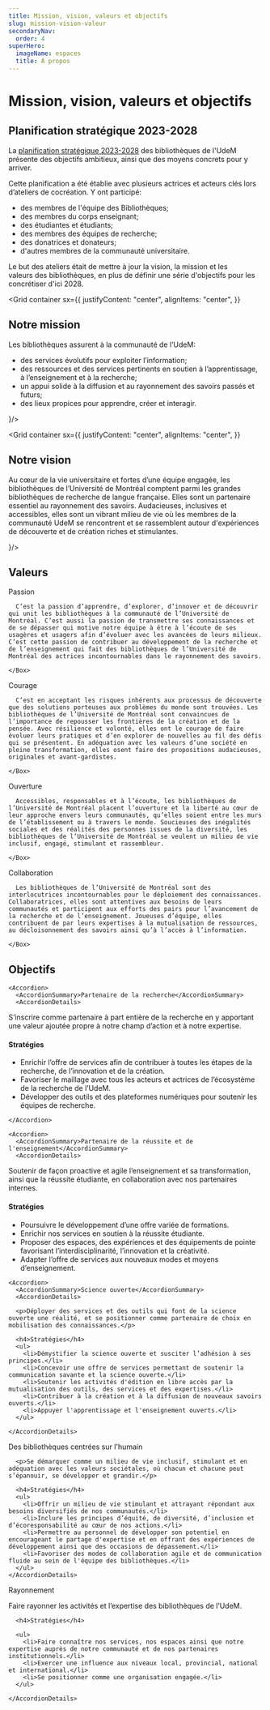 ```yaml
---
title: Mission, vision, valeurs et objectifs
slug: mission-vision-valeur
secondaryNav:
  order: 4
superHero:
  imageName: espaces
  title: À propos
---
```



# Mission, vision, valeurs et objectifs

## Planification stratégique 2023-2028

La [planification stratégique 2023-2028](/a-propos/planification-strategique.pdf) des bibliothèques de l'UdeM présente des objectifs ambitieux, ainsi que des moyens concrets pour y arriver.

Cette planification a été établie avec plusieurs actrices et acteurs clés lors d’ateliers de cocréation. Y ont participé:

- des membres de l'équipe des Bibliothèques;
- des membres du corps enseignant;
- des étudiantes et étudiants;
- des membres des équipes de recherche;
- des donatrices et donateurs;
- d'autres membres de la communauté universitaire.

Le but des ateliers était de mettre à jour la vision, la mission et les valeurs des bibliothèques, en plus de définir une série d'objectifs pour les concrétiser d'ici 2028.

<Divider />

<Grid 
container
sx={{
    justifyContent: "center",
    alignItems: "center",
  }}
  >
<Grid size={8}>
<h2>Notre mission</h2>
      
<p>Les bibliothèques assurent à la communauté de l’UdeM:</p>

<ul><li>des services évolutifs pour exploiter l’information;</li>
<li>des ressources et des services pertinents en soutien à l’apprentissage, à l’enseignement et à la recherche;</li>
<li>un appui solide à la diffusion et au rayonnement des savoirs passés et futurs;</li>
<li>des lieux propices pour apprendre, créer et interagir.</li></ul>
</Grid>
<Grid size={4}>
<IconInSquare color='vertPale' icon={<TargetIcon color='orange' />}/>
</Grid>
</Grid>

<Divider />

<Grid 
container
sx={{
    justifyContent: "center",
    alignItems: "center",
  }}
  >
<Grid size={8}>
<h2>Notre vision</h2>
      
<p>Au cœur de la vie universitaire et fortes d’une équipe engagée, les bibliothèques de l’Université de Montréal comptent parmi les grandes bibliothèques de recherche de langue française. Elles sont un partenaire essentiel au rayonnement des savoirs. Audacieuses, inclusives et accessibles, elles sont un vibrant milieu de vie où les membres de la communauté UdeM se rencontrent et se rassemblent autour d'expériences de découverte et de création riches et stimulantes.</p>
</Grid>
<Grid size={4}>
<IconInSquare color='bleu100' icon={<BinocularsIcon color='bleuPrincipal' />}/>
</Grid>
</Grid>

<Divider />

## Valeurs

<Grid container spacing={2}>
  <Grid size={{ xs: 12, md: 6 }}>
    <Box
      sx={{
        p:2,
        bgcolor: '#FEE1DE',
        borderRadius: '1rem',
        height: '100%',
      }}
    >
      <Grid container
        sx={{
          alignItems: "center",
        }}
      >
        <Grid size="grow">
          <Typography variant="h3">Passion</Typography>
        </Grid>
        <Grid size="auto">
          <HeartIcon color='#F04E24' size={50} />
        </Grid>
      </Grid>

      C’est la passion d’apprendre, d’explorer, d’innover et de découvrir qui unit les bibliothèques à la communauté de l’Université de Montréal. C’est aussi la passion de transmettre ses connaissances et de se dépasser qui motive notre équipe à être à l’écoute de ses usagères et usagers afin d’évoluer avec les avancées de leurs milieux. C’est cette passion de contribuer au développement de la recherche et de l’enseignement qui fait des bibliothèques de l’Université de Montréal des actrices incontournables dans le rayonnement des savoirs.

    </Box>

  </Grid>
  <Grid size={{ xs: 12, md: 6 }}>
    <Box
      sx={{
        p:2,
        bgcolor: '#FEE1DE',
        borderRadius: '1rem',
        height: '100%',
      }}
    >
      <Grid container
        sx={{
          alignItems: "center",
        }}
      >
        <Grid size="grow">
          <Typography variant="h3">Courage</Typography>
        </Grid>
        <Grid size="auto">
          <MountainsIcon color='#F04E24' size={50} />
        </Grid>
      </Grid>
        
      C’est en acceptant les risques inhérents aux processus de découverte que des solutions porteuses aux problèmes du monde sont trouvées. Les bibliothèques de l’Université de Montréal sont convaincues de l’importance de repousser les frontières de la création et de la pensée. Avec résilience et volonté, elles ont le courage de faire évoluer leurs pratiques et d’en explorer de nouvelles au fil des défis qui se présentent. En adéquation avec les valeurs d’une société en pleine transformation, elles osent faire des propositions audacieuses, originales et avant-gardistes.

    </Box>

  </Grid>
  <Grid size={{ xs: 12, md: 6 }}>
    <Box
      sx={{
        p:2,
        bgcolor: '#FEE1DE',
        borderRadius: '1rem',
        height: '100%',
      }}
    >
      <Grid container
        sx={{
          alignItems: "center",
        }}
      >
        <Grid size="grow">
          <Typography variant="h3">Ouverture</Typography>
        </Grid>
        <Grid size="auto">
          <DoorOpenIcon color='#F04E24' size={50} />
        </Grid>
      </Grid>
        
      Accessibles, responsables et à l’écoute, les bibliothèques de l’Université de Montréal placent l’ouverture et la liberté au cœur de leur approche envers leurs communautés, qu’elles soient entre les murs de l’établissement ou à travers le monde. Soucieuses des inégalités sociales et des réalités des personnes issues de la diversité, les bibliothèques de l’Université de Montréal se veulent un milieu de vie inclusif, engagé, stimulant et rassembleur.

    </Box>

  </Grid>
  <Grid size={{ xs: 12, md: 6 }}>
    <Box
      sx={{
        p:2,
        bgcolor: '#FEE1DE',
        borderRadius: '1rem'
      }}
    >
      <Grid container
        sx={{
          alignItems: "center",
        }}
      >
        <Grid size="grow">
          <Typography variant="h3">Collaboration</Typography>
        </Grid>
        <Grid size="auto">
          <HandshakeIcon color='#F04E24' size={50} />
        </Grid>
      </Grid>
        
      Les bibliothèques de l’Université de Montréal sont des interlocutrices incontournables pour le déploiement des connaissances. Collaboratrices, elles sont attentives aux besoins de leurs communautés et participent aux efforts des pairs pour l’avancement de la recherche et de l’enseignement. Joueuses d’équipe, elles contribuent de par leurs expertises à la mutualisation de ressources, au décloisonnement des savoirs ainsi qu’à l’accès à l’information.

    </Box>

  </Grid>

</Grid>

<Divider />

## Objectifs

<AccordionGroup>

    <Accordion>
      <AccordionSummary>Partenaire de la recherche</AccordionSummary>
      <AccordionDetails>

<p>S’inscrire comme partenaire à part entière de la recherche en y apportant une valeur ajoutée propre à notre champ d’action et à notre expertise.</p>

<h4>Stratégies</h4>

<ul>
<li>Enrichir l’offre de services afin de contribuer à toutes les étapes de la recherche, de l’innovation et de la création.</li>
<li>Favoriser le maillage avec tous les acteurs et actrices de l’écosystème de la recherche de l’UdeM.</li>
<li>Développer des outils et des plateformes numériques pour soutenir les équipes de recherche.</li>
</ul>

</AccordionDetails>

    </Accordion>

    <Accordion>
      <AccordionSummary>Partenaire de la réussite et de l'enseignement</AccordionSummary>
      <AccordionDetails>
<p>Soutenir de façon proactive et agile l’enseignement et sa transformation, ainsi que la réussite étudiante, en collaboration avec nos partenaires internes.</p>

<h4>Stratégies</h4>
<ul>
<li>Poursuivre le développement d’une offre variée de formations.</li>
<li>Enrichir nos services en soutien à la réussite étudiante.</li>
<li>Proposer des espaces, des expériences et des équipements de pointe favorisant l’interdisciplinarité, l’innovation et la créativité.</li>
<li>Adapter l’offre de services aux nouveaux modes et moyens d’enseignement.</li>
</ul>
</AccordionDetails>
    </Accordion>

    <Accordion>
      <AccordionSummary>Science ouverte</AccordionSummary>
      <AccordionDetails>
      
      <p>Déployer des services et des outils qui font de la science ouverte une réalité, et se positionner comme partenaire de choix en mobilisation des connaissances.</p>

      <h4>Stratégies</h4>
      <ul>
        <li>Démystifier la science ouverte et susciter l’adhésion à ses principes.</li>
        <li>Concevoir une offre de services permettant de soutenir la communication savante et la science ouverte.</li>
        <li>Soutenir les activités d'édition en libre accès par la mutualisation des outils, des services et des expertises.</li>
        <li>Contribuer à la création et à la diffusion de nouveaux savoirs ouverts.</li>
        <li>Appuyer l'apprentissage et l'enseignement ouverts.</li>
      </ul>

    </AccordionDetails>
  </Accordion>

  <Accordion>
    <AccordionSummary>Des bibliothèques centrées sur l'humain</AccordionSummary>
    <AccordionDetails>

      <p>Se démarquer comme un milieu de vie inclusif, stimulant et en adéquation avec les valeurs sociétales, où chacun et chacune peut s’épanouir, se développer et grandir.</p>

      <h4>Stratégies</h4>
      <ul>
        <li>Offrir un milieu de vie stimulant et attrayant répondant aux besoins diversifiés de nos communautés.</li>
        <li>Inclure les principes d’équité, de diversité, d’inclusion et d’écoresponsabilité au cœur de nos actions.</li>
        <li>Permettre au personnel de développer son potentiel en encourageant le partage d'expertise et en offrant des expériences de développement ainsi que des occasions de dépassement.</li>
        <li>Favoriser des modes de collaboration agile et de communication fluide au sein de l'équipe des bibliothèques.</li>
      </ul>
    </AccordionDetails>
  </Accordion>

  <Accordion>
    <AccordionSummary>Rayonnement</AccordionSummary>
    <AccordionDetails>
      <p>Faire rayonner les activités et l’expertise des bibliothèques de l’UdeM.</p>

      <h4>Stratégies</h4>

      <ul>
        <li>Faire connaître nos services, nos espaces ainsi que notre expertise auprès de notre communauté et de nos partenaires institutionnels.</li>
        <li>Exercer une influence aux niveaux local, provincial, national et international.</li>
        <li>Se positionner comme une organisation engagée.</li>
      </ul>

    </AccordionDetails>
  </Accordion>

</AccordionGroup>


